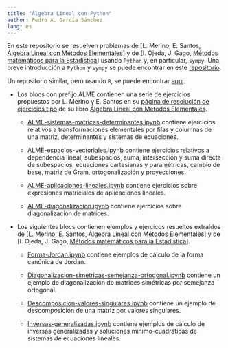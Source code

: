 ```yaml
---
title: "Álgebra Lineal con Python"
author: Pedro A. García Sánchez
lang: es
---
```


En este repositorio se resuelven problemas de [L. Merino, E. Santos, [Álgebra Lineal con Métodos Elementales](https://www.amazon.es/%C3%81lgebra-lineal-m%C3%A9todos-elementales-GONZALEZ/dp/8497324811)] y de [I. Ojeda, J. Gago, [Métodos matemáticos para la Estadística](https://publicauex.unex.es/libro/metodos-matematicos-para-estadistica_135467/)] usando `Python` y, en particular, `sympy`. Una breve introducción a `Python` y `sympy` se puede encontrar en este [repositorio](https://github.com/pedritomelenas/Python-Intro).

Un repositorio similar, pero usando `R`, se puede encontrar [aquí](https://github.com/pedritomelenas/R-algebra-lineal).

- Los blocs con prefijo ALME contienen una serie de ejercicios propuestos por L. Merino y E. Santos en su [página de resolución de ejercicios tipo](https://www.ugr.es/~lmerino/ALME.html) de su libro [Álgebra Lineal con Métodos Elementales](https://www.amazon.es/%C3%81lgebra-lineal-m%C3%A9todos-elementales-GONZALEZ/dp/8497324811). 

  - [ALME-sistemas-matrices-determinantes.ipynb](https://github.com/pedritomelenas/Python-algebra-lineal/blob/main/ALME-sistemas-matrices-determinantes.ipynb) contiene   ejercicios relativos a transformaciones elementales por filas y columnas de una matriz, determinantes y sistemas de ecuaciones.

  - [ALME-espacios-vectoriales.ipynb](https://github.com/pedritomelenas/Python-algebra-lineal/blob/main/ALME-espacios-vectoriales.ipynb) contiene ejercicios relativos a dependencia lineal, subespacios, suma, intersección y suma directa de subespacios, ecuaciones cartesianas y paramétricas, cambio de base, matriz de Gram, ortogonalización y proyecciones.

   - [ALME-aplicaciones-lineales.ipynb](https://github.com/pedritomelenas/Python-algebra-lineal/blob/main/ALME-aplicaciones-lineales.ipynb) contiene ejercicios sobre expresiones matriciales de aplicaciones lineales.
   
   - [ALME-diagonalizacion.ipynb](https://github.com/pedritomelenas/Python-algebra-lineal/blob/main/ALME-diagonalizacion.ipynb) contiene ejercicios sobre diagonalización de matrices.

- Los siguientes blocs contienen ejemplos y ejercicos resueltos extraídos de [L. Merino, E. Santos, [Álgebra Lineal con Métodos Elementales](https://www.amazon.es/%C3%81lgebra-lineal-m%C3%A9todos-elementales-GONZALEZ/dp/8497324811)] y de [I. Ojeda, J. Gago, [Métodos matemáticos para la Estadística](https://publicauex.unex.es/libro/metodos-matematicos-para-estadistica_135467/)].

  - [Forma-Jordan.ipynb](https://github.com/pedritomelenas/Python-algebra-lineal/blob/main/Forma-Jordan.ipynb) contiene ejemplos de cálculo de la forma canónica de Jordan.
  
  - [Diagonalizacion-simetricas-semejanza-ortogonal.ipynb](https://github.com/pedritomelenas/Python-algebra-lineal/blob/main/Diagonalizacion-simetricas-semejanza-ortogonal.ipynb) contiene un ejemplo de diagonalización de matrices simétricas por semejanza ortogonal.
  
  - [Descomposicion-valores-singulares.ipynb](https://github.com/pedritomelenas/Python-algebra-lineal/blob/main/Descomposicion-valores-singulares.ipynb) contiene un ejemplo de descomposición de una matriz por valores singulares.
  
  - [Inversas-generalizadas.ipynb](https://github.com/pedritomelenas/Python-algebra-lineal/blob/main/Inversas-generalizadas.ipynb) contiene ejemplos de cálculo de inversas generalizadas y soluciones mínimo-cuadráticas de sistemas de ecuaciones lineales.
